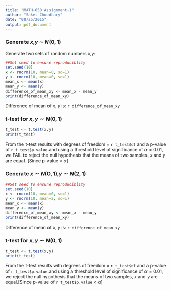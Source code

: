 ```yaml
---
title: "MATH-650 Assignment-1"
author: "Saket Choudhary"
date: "08/25/2015"
output: pdf_document
---
```


### Generate $x$,$y$ $\sim$ $N(0,1)$

Generate two sets of random numbers $x$,$y$:

```r
##Set seed to ensure reproduciblity
set.seed(10)
x <- rnorm(10, mean=0, sd=1)
y <- rnorm(10, mean=0, sd=1)
mean_x <- mean(x)
mean_y <- mean(y)
difference_of_mean_xy <- mean_x - mean_y
print(difference_of_mean_xy)
```

Difference of mean of $x$, $y$ is: `r difference_of_mean_xy`

### t-test for $x,y \sim N(0,1)$
```r
t_test <- t.test(x,y)
print(t_test)
```

From the t-test results with degrees of freedom = `r t_test$df` and a p-value of `r t_test$p.value` and using a threshold level of significance of $\alpha = 0.01$, we FAIL to reject the null hypothesis that the means of two samples, $x$ and $y$ are equal. [Since p-value < $\alpha$]

### Generate $x \sim N(0,1)$,$y \sim N(2,1)$



```r
##Set seed to ensure reproduciblity
set.seed(10)
x <- rnorm(10, mean=0, sd=1)
y <- rnorm(10, mean=2, sd=1)
mean_x <- mean(x)
mean_y <- mean(y)
difference_of_mean_xy <- mean_x - mean_y
print(difference_of_mean_xy)
```

Difference of mean of $x$, $y$ is: `r difference_of_mean_xy`

### t-test for $x,y \sim N(0,1)$
```r
t_test <- t.test(x,y)
print(t_test)
```

From the t-test results with degrees of freedom = `r t_test$df` and a p-value of `r t_test$p.value` and using a threshold level of significance of $\alpha = 0.01$, we reject the null hypothesis that the means of two samples, $x$ and $y$ are equal.[Since p-value of `r t_test$p.value` < $\alpha$]



